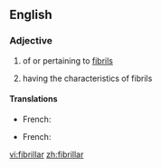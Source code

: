 ==English==

===Adjective===
{{en-adj}}

# {{context|not comparable|lang=en}} of or pertaining to [[fibril]]s
# having the characteristics of fibrils

====Translations====
{{trans-top|of or pertaining to fibrils}}
* French: {{t|fr|fibrillaire|m|f}}
{{trans-mid}}
{{trans-bottom}}

{{trans-top|having the characteristics of fibrils}}
* French: {{t|fr|fibrillaire|m|f}}
{{trans-mid}}
{{trans-bottom}}

[[vi:fibrillar]]
[[zh:fibrillar]]